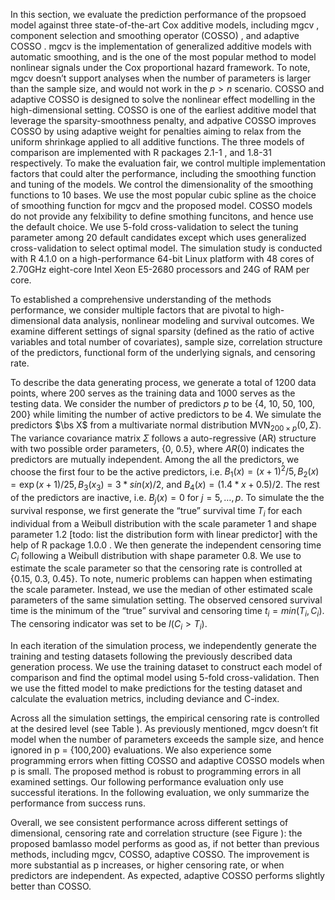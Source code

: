 \section{Simulation Studies}

In this section, we evaluate the prediction performance of the propsoed model against three state-of-the-art Cox additive models, including mgcv \cite{Wood2017}, component selection and smoothing operator (COSSO) \cite{leng2006}, and adaptive COSSO \cite{storlie2011}. mgcv is the implementation of generalized additive models with automatic smoothing, and is the one of the most popular method to model nonlinear signals under the Cox proportional hazard framework. To note, mgcv doesn't support analyses when the number of parameters is larger than the sample size, and would not work in the $p>n$ scenario. COSSO and adaptive COSSO is designed to solve the nonlinear effect modelling in the high-dimensional setting. COSSO is one of the earliest additive model that leverage the sparsity-smoothness penalty, and adpative COSSO improves COSSO by using adaptive weight for penalties aiming to relax from the uniform shrinkage applied to all additive functions. The three models of comparison are implemented with R packages \texttt{cosso} 2.1-1 \cite{R_cosso}, and \texttt{mgcv} 1.8-31 \cite{R_mgcv} respectively. To make the evaluation fair, we control multiple implementation factors that could alter the performance, including the smoothing function and tuning of the models. We control the dimensionality of the smoothing functions to 10 bases. We use the most popular cubic spline as the choice of smoothing function for mgcv and the proposed model. COSSO models do not provide any felxibility to define smothing funcitons, and hence use the default choice. We use 5-fold cross-validation to select the tuning parameter among 20 default candidates except \texttt{mgcv} which uses generalized cross-validation to select optimal model. The simulation study is conducted with R 4.1.0 on a high-performance 64-bit Linux platform with 48 cores of 2.70GHz eight-core Intel Xeon E5-2680 processors and 24G of RAM per core.

\subsection{Data Generating Process}

To established a comprehensive understanding of the methods performance, we consider multiple factors that are pivotal to high-dimensional data analysis, nonlinear modeling and survival outcomes. We examine different settings of signal sparsity (defined as the ratio of active variables and total number of covariates), sample size, correlation structure of the predictors, functional form of the underlying signals, and censoring rate.

To describe the data generating process, we generate a total of 1200 data points, where 200 serves as the training data and 1000 serves as the testing data. We consider the number of predictors $p$ to be {4, 10, 50, 100, 200} while limiting the number of active predictors to be 4. We simulate the predictors $\bs X$ from a multivariate normal distribution MVN$_{200\times p}(0, \Sigma)$. The variance covariance matrix $\Sigma$ follows a auto-regressive (AR) structure with two possible order parameters, {0, 0.5}, where $AR(0)$ indicates the predictors are mutually independent. Among the all the predictors, we choose the first four to be the active predictors, i.e. $B_1(x) = (x+1)^2/5, B_2(x) = \exp(x+1)/25, B_3(x_3) = 3*sin(x)/2$, and $B_4(x) = (1.4*x+0.5)/2$. The rest of the predictors are inactive, i.e. $B_j(x) = 0$ for $j = 5, \dots, p.$ To simulate the the survival response, we first generate the "true" survival time $T_i$ for each individual from a Weibull distribution with the scale parameter 1 and shape parameter 1.2 [todo: list the distribution form with linear predictor] with the help of R package \texttt{simsurv} 1.0.0 \cite{R_simsurv}. We then generate the independent censoring time $C_i$ following a Weibull distribution with shape parameter 0.8. We use \cite{wan2016} to estimate the scale parameter so that the censoring rate is controlled at {0.15, 0.3, 0.45}. To note, numeric problems can happen when estimating the scale parameter. Instead, we use the median of other estimated scale parameters of the same simulation setting. The observed censored survival time is the minimum of the "true" survival and censoring time $t_i= min(T_i, C_i)$. The censoring indicator was set to be $I(C_i>T_i)$.

In each iteration of the simulation process, we independently generate the training and testing datasets following the previously described data generation process. We use the training dataset to construct each model of comparison and find the optimal model using 5-fold cross-validation. Then we use the fitted model to make predictions for the testing dataset and calculate the evaluation metrics, including deviance and C-index.

\subsection{Simulation Results}

Across all the simulation settings, the empirical censoring rate is controlled at the desired level (see Table \ref{tab:sim_cnr_prop}). As previously mentioned, mgcv doesn't fit model when the number of parameters exceeds the sample size, and hence ignored in p = {100,200} evaluations. We also experience some programming errors when fitting COSSO and adaptive COSSO models when p is small. The proposed method is robust to programming errors in all examined settings. Our following performance evaluation only use successful iterations. In the following evaluation, we only summarize the performance from success runs.

Overall, we see consistent performance across different settings of dimensional, censoring rate and correlation structure (see Figure \ref{fig:sim_cindex}): the proposed bamlasso model performs as good as, if not better than previous methods, including mgcv, COSSO, adaptive COSSO. The improvement is more substantial as p increases, or higher censoring rate, or when predictors are independent. As expected, adaptive COSSO performs slightly better than COSSO.
